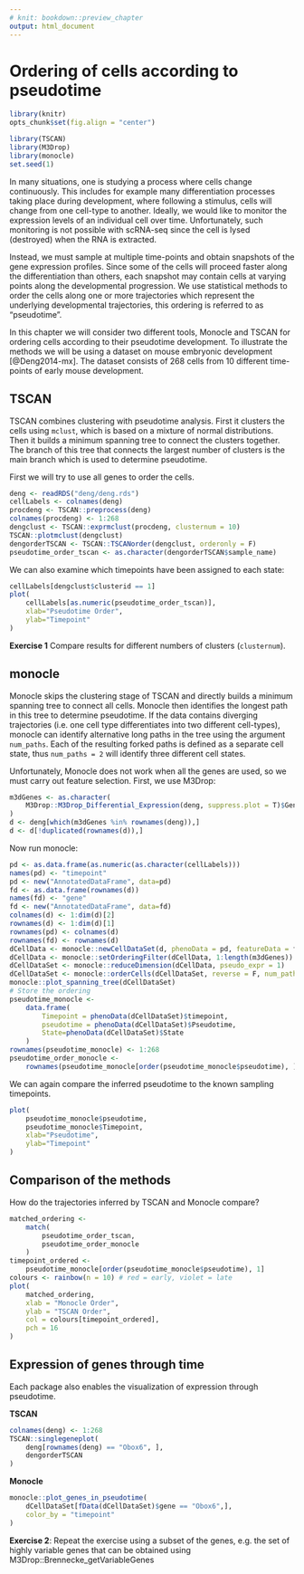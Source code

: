 ```yaml
---
# knit: bookdown::preview_chapter
output: html_document
---
```


# Ordering of cells according to pseudotime

```r
library(knitr)
opts_chunk$set(fig.align = "center")
```
```r
library(TSCAN)
library(M3Drop)
library(monocle)
set.seed(1)
```

In many situations, one is studying a process where cells change
continuously. This includes for example many differentiation processes
taking place during development, where following a stimulus, cells
will change from one cell-type to another. Ideally, we would like to
monitor the expression levels of an individual cell over
time. Unfortunately, such monitoring is not possible with scRNA-seq
since the cell is lysed (destroyed) when the RNA is extracted.

Instead, we must sample at multiple time-points and obtain snapshots of
the gene expression profiles. Since some of the cells will
proceed faster along the differentiation than others, each snapshot may contain
cells at varying points along the developmental progression. We use statistical methods
 to order the cells along one or more trajectories which represent the underlying
 developmental trajectories, this ordering is referred to as "pseudotime".

In this chapter we will consider two different tools, Monocle and
TSCAN for ordering cells according to their pseudotime development. To
illustrate the methods we will be using a dataset on mouse embryonic
development [@Deng2014-mx]. The dataset consists of
268 cells from 10 different time-points of early mouse development.

## TSCAN

TSCAN combines clustering with pseudotime analysis. First it clusters the cells using `mclust`, 
which is based on a mixture of normal distributions. Then it builds a minimum spanning tree to connect the clusters together. The branch of this tree that connects the largest number of clusters is the main branch which is used to determine pseudotime.

First we will try to use all genes to order the cells.
```r
deng <- readRDS("deng/deng.rds")
cellLabels <- colnames(deng)
procdeng <- TSCAN::preprocess(deng)
colnames(procdeng) <- 1:268
dengclust <- TSCAN::exprmclust(procdeng, clusternum = 10)
TSCAN::plotmclust(dengclust)
dengorderTSCAN <- TSCAN::TSCANorder(dengclust, orderonly = F)
pseudotime_order_tscan <- as.character(dengorderTSCAN$sample_name)
```

We can also examine which timepoints have been assigned to each state:

```r
cellLabels[dengclust$clusterid == 1]
plot(
    cellLabels[as.numeric(pseudotime_order_tscan)], 
    xlab="Pseudotime Order", 
    ylab="Timepoint"
)
```

__Exercise 1__ Compare results for different numbers of clusters (`clusternum`).

## monocle

Monocle skips the clustering stage of TSCAN and directly builds a minimum spanning tree to connect all cells. Monocle then identifies the longest path in this tree to determine pseudotime. If the data contains diverging trajectories (i.e. one cell type differentiates into two different cell-types), monocle can identify alternative long paths in the tree using the argument `num_paths`. Each of the resulting forked paths is defined as a separate cell state, thus `num_paths = 2` will identify three different cell states.

Unfortunately, Monocle does not work when all the genes are used, so
we must carry out feature selection. First, we use M3Drop:
```r
m3dGenes <- as.character(
    M3Drop::M3Drop_Differential_Expression(deng, suppress.plot = T)$Gene
)
d <- deng[which(m3dGenes %in% rownames(deng)),]
d <- d[!duplicated(rownames(d)),]
```

Now run monocle:
```r
pd <- as.data.frame(as.numeric(as.character(cellLabels)))
names(pd) <- "timepoint"
pd <- new("AnnotatedDataFrame", data=pd)
fd <- as.data.frame(rownames(d))
names(fd) <- "gene"
fd <- new("AnnotatedDataFrame", data=fd)
colnames(d) <- 1:dim(d)[2]
rownames(d) <- 1:dim(d)[1]
rownames(pd) <- colnames(d)
rownames(fd) <- rownames(d)
dCellData <- monocle::newCellDataSet(d, phenoData = pd, featureData = fd)
dCellData <- monocle::setOrderingFilter(dCellData, 1:length(m3dGenes))
dCellDataSet <- monocle::reduceDimension(dCellData, pseudo_expr = 1)
dCellDataSet <- monocle::orderCells(dCellDataSet, reverse = F, num_paths = 1)
monocle::plot_spanning_tree(dCellDataSet)
# Store the ordering
pseudotime_monocle <- 
    data.frame(
        Timepoint = phenoData(dCellDataSet)$timepoint, 
        pseudotime = phenoData(dCellDataSet)$Pseudotime, 
        State=phenoData(dCellDataSet)$State
    )
rownames(pseudotime_monocle) <- 1:268
pseudotime_order_monocle <- 
    rownames(pseudotime_monocle[order(pseudotime_monocle$pseudotime), ])
```

We can again compare the inferred pseudotime to the known sampling timepoints.
```r
plot(
    pseudotime_monocle$pseudotime, 
    pseudotime_monocle$Timepoint, 
    xlab="Pseudotime", 
    ylab="Timepoint"
)
```

## Comparison of the methods

How do the trajectories inferred by TSCAN and Monocle compare?
```r
matched_ordering <- 
    match(
        pseudotime_order_tscan, 
        pseudotime_order_monocle
    )
timepoint_ordered <- 
    pseudotime_monocle[order(pseudotime_monocle$pseudotime), 1]
colours <- rainbow(n = 10) # red = early, violet = late
plot(
    matched_ordering, 
    xlab = "Monocle Order", 
    ylab = "TSCAN Order", 
    col = colours[timepoint_ordered], 
    pch = 16
)
```

## Expression of genes through time
Each package also enables the visualization of expression through pseudotime.

__TSCAN__
```r
colnames(deng) <- 1:268
TSCAN::singlegeneplot(
    deng[rownames(deng) == "Obox6", ], 
    dengorderTSCAN
)
```

__Monocle__
```r
monocle::plot_genes_in_pseudotime(
    dCellDataSet[fData(dCellDataSet)$gene == "Obox6",], 
    color_by = "timepoint"
)
```

__Exercise 2__: Repeat the exercise using a subset of the genes, e.g. the set of highly variable genes that can be obtained using M3Drop::Brennecke_getVariableGenes
